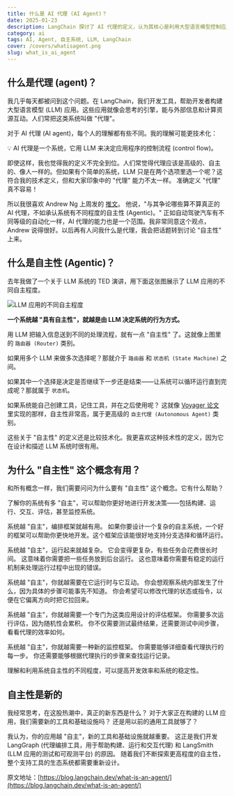 ```yaml
---
title: 什么是 AI 代理 (AI Agent)？
date: 2025-01-23
description: LangChain 探讨了 AI 代理的定义，认为其核心是利用大型语言模型控制应用流程，而非类人实体。文章引入"智能化程度"概念，类比自动驾驶，强调开发高自主性 AI 应用需专用工具如 LangGraph 和 LangSmith。
category: ai
tags: AI, Agent, 自主系统, LLM, LangChain
cover: /covers/whatisagent.png
slug: what_is_ai_agent
---
```


## **什么是代理 (agent)？**

我几乎每天都被问到这个问题。在 LangChain，我们开发工具，帮助开发者构建大型语言模型 (LLM) 应用。这些应用就像会思考的引擎，能与外部信息和计算资源互动。人们常把这类系统叫做 "代理"。

对于 AI 代理 (AI agent)，每个人的理解都有些不同。我的理解可能更技术化：

<div className="my-4 rounded-lg bg-blue-50 p-4">
  💡 AI 代理是一个系统，它用 LLM 来决定应用程序的控制流程 (control flow)。
</div>

即使这样，我也觉得我的定义不完全到位。人们常觉得代理应该是高级的、自主的、像人一样的。但如果有个简单的系统，LLM 只是在两个选项里选一个呢？这符合我的技术定义，但和大家印象中的 "代理" 能力不太一样。 准确定义 "代理" 真不容易！

所以我很喜欢 Andrew Ng 上周发的 [推文](https://x.com/AndrewYNg/status/1801295202788983136)。 他说，"与其争论哪些算不算真正的 AI 代理，不如承认系统有不同程度的自主性 (Agentic)。" 正如自动驾驶汽车有不同等级的自动化一样，AI 代理的能力也是一个范围。我非常同意这个观点，Andrew 说得很好。以后再有人问我什么是代理，我会把话题转到讨论 "自主性" 上来。

## **什么是自主性 (Agentic)？**

去年我做了一个关于 LLM 系统的 TED 演讲，用下面这张图展示了 LLM 应用的不同自主程度。

![LLM 应用的不同自主程度](/covers/whatisagent.png)

**一个系统越 "具有自主性"，就越是由 LLM 决定系统的行为方式。**

用 LLM 把输入信息送到不同的处理流程，就有一点 "自主性" 了。这就像上图里的 `路由器 (Router)` 类别。

如果用多个 LLM 来做多次选择呢？那就介于 `路由器` 和 `状态机 (State Machine)` 之间。

如果其中一个选择是决定是否继续下一步还是结束——让系统可以循环运行直到完成呢？那就属于 `状态机`。

如果系统能自己创建工具，记住工具，并在之后使用呢？ 这就像 [Voyager 论文](https://arxiv.org/abs/2305.16291) 里实现的那样，自主性非常高，属于更高级的 `自主代理 (Autonomous Agent)` 类别。

这些关于 "自主性" 的定义还是比较技术化。我更喜欢这种技术性的定义，因为它在设计和描述 LLM 系统时很有用。

## **为什么 "自主性" 这个概念有用？**

和所有概念一样，我们需要问问为什么要有 "自主性" 这个概念。它有什么帮助？

了解你的系统有多 "自主"，可以帮助你更好地进行开发决策——包括构建、运行、交互、评估，甚至监控系统。

系统越 "自主"，编排框架就越有用。 如果你要设计一个复杂的自主系统，一个好的框架可以帮助你更快地开发。这个框架应该能很好地支持分支选择和循环运行。

系统越 "自主"，运行起来就越复杂。 它会变得更复杂，有些任务会花费很长时间。 这意味着你需要把一些任务放到后台运行。 这也意味着你需要有稳定的运行机制来处理运行过程中出现的错误。

系统越 "自主"，你就越需要在它运行时与它互动。 你会想观察系统内部发生了什么，因为具体的步骤可能事先不知道。 你会希望可以修改代理的状态或指令，以便在它偏离方向时把它拉回来。

系统越 "自主"，你就越需要一个专门为这类应用设计的评估框架。 你需要多次运行评估，因为随机性会累积。 你不仅需要测试最终结果，还需要测试中间步骤，看看代理的效率如何。

系统越 "自主"，你就越需要一种新的监控框架。 你需要能够详细查看代理执行的每一步。 你还需要能够根据代理执行的步骤来查找运行记录。

理解和利用系统自主性的不同程度，可以提高开发效率和系统的稳定性。

## **自主性是新的**

我经常思考，在这股热潮中，真正的新东西是什么？ 对于大家正在构建的 LLM 应用，我们需要新的工具和基础设施吗？ 还是用以前的通用工具就够了？

我认为，你的应用越 "自主"，新的工具和基础设施就越重要。 这正是我们开发 LangGraph (代理编排工具，用于帮助构建、运行和交互代理) 和 LangSmith (LLM 应用的测试和可观测平台) 的原因。 随着我们不断探索更高程度的自主性，整个支持工具的生态系统都需要重新设计。

原文地址：[https://blog.langchain.dev/what-is-an-agent/](https://blog.langchain.dev/what-is-an-agent/)
